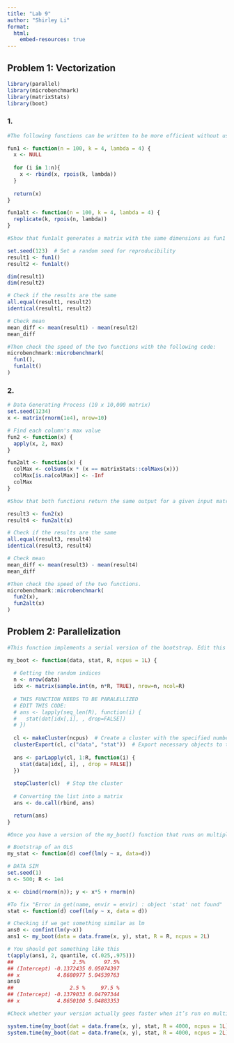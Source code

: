 ```yaml
---
title: "Lab 9"
author: "Shirley Li"
format:
  html:
    embed-resources: true
---
```


## Problem 1: Vectorization

```r
library(parallel)
library(microbenchmark)
library(matrixStats)
library(boot)
```

### 1.

```r
#The following functions can be written to be more efficient without using parallel. Write a faster version of each function and show that (1) the outputs are the same as the slow version, and (2) your version is faster.

fun1 <- function(n = 100, k = 4, lambda = 4) {
  x <- NULL
  
  for (i in 1:n){
    x <- rbind(x, rpois(k, lambda))    
  }
  
  return(x)
}

fun1alt <- function(n = 100, k = 4, lambda = 4) {
  replicate(k, rpois(n, lambda))
}
```

```r
#Show that fun1alt generates a matrix with the same dimensions as fun1 and that the values inside the two matrices follow similar distributions.

set.seed(123)  # Set a random seed for reproducibility
result1 <- fun1()
result2 <- fun1alt()

dim(result1)
dim(result2)

# Check if the results are the same
all.equal(result1, result2)
identical(result1, result2)

# Check mean
mean_diff <- mean(result1) - mean(result2)
mean_diff
```

```r
#Then check the speed of the two functions with the following code:
microbenchmark::microbenchmark(
  fun1(),
  fun1alt()
)
```

### 2.

```r
# Data Generating Process (10 x 10,000 matrix)
set.seed(1234)
x <- matrix(rnorm(1e4), nrow=10)

# Find each column's max value
fun2 <- function(x) {
  apply(x, 2, max)
}

fun2alt <- function(x) {
  colMax <- colSums(x * (x == matrixStats::colMaxs(x)))
  colMax[is.na(colMax)] <- -Inf
  colMax
}
```

```r
#Show that both functions return the same output for a given input matrix, x.

result3 <- fun2(x)
result4 <- fun2alt(x)

# Check if the results are the same
all.equal(result3, result4)
identical(result3, result4)

# Check mean
mean_diff <- mean(result3) - mean(result4)
mean_diff
```

```r
#Then check the speed of the two functions.
microbenchmark::microbenchmark(
  fun2(x),
  fun2alt(x)
)
```

## Problem 2: Parallelization

```r
#This function implements a serial version of the bootstrap. Edit this function to parallelize the lapply loop, using whichever method you prefer. Rather than specifying the number of cores to use, use the number given by the ncpus argument, so that we can test it with different numbers of cores later.

my_boot <- function(data, stat, R, ncpus = 1L) {
  
  # Getting the random indices
  n <- nrow(data)
  idx <- matrix(sample.int(n, n*R, TRUE), nrow=n, ncol=R)
  
  # THIS FUNCTION NEEDS TO BE PARALELLIZED
  # EDIT THIS CODE:
  # ans <- lapply(seq_len(R), function(i) {
  #   stat(dat[idx[,i], , drop=FALSE])
  # })
  
  cl <- makeCluster(ncpus)  # Create a cluster with the specified number of cores
  clusterExport(cl, c("data", "stat"))  # Export necessary objects to the workers
  
  ans <- parLapply(cl, 1:R, function(i) {
    stat(data[idx[, i], , drop = FALSE])
  })
  
  stopCluster(cl)  # Stop the cluster
  
  # Converting the list into a matrix
  ans <- do.call(rbind, ans)

  return(ans)
}
```

```r
#Once you have a version of the my_boot() function that runs on multiple cores, check that it provides accurate results by comparing it to a parametric model:

# Bootstrap of an OLS
my_stat <- function(d) coef(lm(y ~ x, data=d))

# DATA SIM
set.seed(1)
n <- 500; R <- 1e4

x <- cbind(rnorm(n)); y <- x*5 + rnorm(n)

#To fix "Error in get(name, envir = envir) : object 'stat' not found"
stat <- function(d) coef(lm(y ~ x, data = d))

# Checking if we get something similar as lm
ans0 <- confint(lm(y~x))
ans1 <- my_boot(data = data.frame(x, y), stat, R = R, ncpus = 2L)

# You should get something like this
t(apply(ans1, 2, quantile, c(.025,.975)))
##                   2.5%      97.5%
## (Intercept) -0.1372435 0.05074397
## x            4.8680977 5.04539763
ans0
##                  2.5 %     97.5 %
## (Intercept) -0.1379033 0.04797344
## x            4.8650100 5.04883353
```

```r
#Check whether your version actually goes faster when it’s run on multiple cores (since this might take a little while to run, we’ll use system.time and just run each version once, rather than microbenchmark, which would run each version 100 times, by default):

system.time(my_boot(dat = data.frame(x, y), stat, R = 4000, ncpus = 1L))
system.time(my_boot(dat = data.frame(x, y), stat, R = 4000, ncpus = 2L))
```
